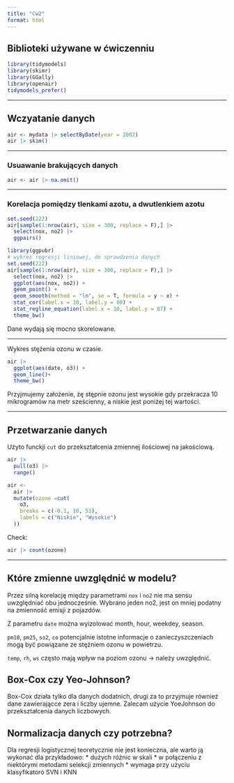 ```yaml
---
title: "Cw2"
format: html
---
```


## Biblioteki używane w ćwiczenniu

```r
library(tidymodels) 
library(skimr) 
library(GGally) 
library(openair) 
tidymodels_prefer()
```

***

## Wczyatanie danych

```r
air <- mydata |> selectByDate(year = 2002)
air |> skim()
```

***

### Usuawanie brakujących danych

```r
air <- air |> na.omit()
```

***

### Korelacja pomiędzy tlenkami azotu, a dwutlenkiem azotu

```r
set.seed(222)
air[sample(1:nrow(air), size = 300, replace = F),] |> 
  select(nox, no2) |> 
  ggpairs()
```

```r
library(ggpubr)
# wykres regresji liniowej, do sprawdzenia danych 
set.seed(222)
air[sample(1:nrow(air), size = 300, replace = F),] |> 
  select(nox, no2) |> 
  ggplot(aes(nox, no2)) +
  geom_point() +
  geom_smooth(method = "lm", se = T, formula = y ~ x) + 
  stat_cor(label.x = 10, label.y = 80) + 
  stat_regline_equation(label.x = 10, label.y = 87) +
  theme_bw()
```

Dane wydają się mocno skorelowane.

***

Wykres stężenia ozonu w czasie.

```r
air |> 
  ggplot(aes(date, o3)) +
  geom_line()+
  theme_bw()
```

Przyjmujemy założenie, żę stępnie ozonu jest wysokie gdy przekracza 10 mikrogramów na metr sześcienny, a niskie jest poniżej tej wartości.

***

## Przetwarzanie danych

Użyto funckji `cut` do przekształcenia zmiennej ilościowej na jakościową.

```r
air |> 
  pull(o3) |> 
  range()
```
```r
air <- 
  air |> 
  mutate(ozone =cut(
    o3,
    breaks = c(-0.1, 10, 53),
    labels = c("Niskie", "Wysokie")
  ))
```

Check:
```r
air |> count(ozone)
```

***

## Które zmienne uwzględnić w modelu?

Przez silną korelację między parametrami `nox` i `no2` nie ma sensu uwzględniać obu jednocześnie. Wybrano jeden no2, jest on mniej podatny na zmienność emisji z pojazdów.

Z parametru `date` można wyizolować month, hour, weekdey, season.

`pm10`, `pm25`, `so2`, `co` potencjalnie istotne informacje o zanieczyszczeniach mogą być powiązane ze stężniem ozonu w powietrzu.

`temp`, `rh`, `ws` często mają wpływ na poziom ozonu -> należy uwzględnić.

## Box-Cox czy Yeo-Johnson?

Box-Cox działa tylko dla danych dodatnich, drugi za to przyjmuje również dane zawierającce zera i liczby ujemne. Zalecam użycie YoeJohnson do przekształcenia danych liczbowych.

## Normalizacja danych czy potrzebna?

Dla regresji logistycznej teoretycznie nie jest konieczna, ale warto ją wykonać dla przykładowo:
* dużych róźnic w skali
* w połączeniu z niektórymi metodami selekcji zmiennych
* wymaga przy użyciu klasyfikatoró SVN i KNN
